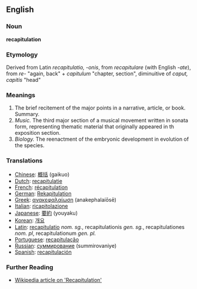 ==English==

===Noun===
'''recapitulation'''

===Etymology===
Derived from Latin ''recapitulatio, -onis'', from ''recapitulare'' (with English ''-ate''), from ''re-'' "again, back" + ''capitulum'' "chapter, section", diminuitive of ''caput, capitis'' "head"

===Meanings===
#The brief recitement of the major points in a narrative, article, or book. Summary.
#''Music.'' The third major section of a musical movement written in sonata form, representing thematic material that originally appeared in th exposition section.
#''Biology.'' The reenactment of the embryonic development in evolution of the species.

===Translations===
*[[Chinese]]: [[概括]] (gaikuo)
*[[Dutch]]: [[recapitulatie]]
*[[French]]: [[récapitulation]]
*[[German]]: [[Rekapitulation]]
*[[Greek]]: [[ανακεφαλαίωση]] (anakephalaíōsē)
*[[Italian]]: [[ricapitolazione]]
*[[Japanese]]: [[要約]] (youyaku)
*[[Korean]]: [[개요]]
*[[Latin]]: [[recapitulatio]] ''nom. sg.'', recapitulationis ''gen. sg.'', recapitulationes ''nom. pl'', recapitulationum ''gen. pl.''
*[[Portuguese]]: [[recapitulação]]
*[[Russian]]: [[суммирование]] (summirovaniye)
*[[Spanish]]: [[recapitulación]]

===Further Reading===
*[http://en.wikipedia.org/wiki/Recapitulation Wikipedia article on 'Recapitulation']